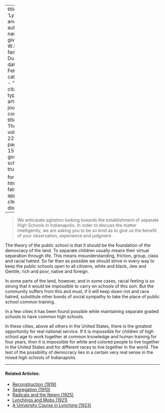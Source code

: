 
---
title: 'Lynchings and Mobs'
author:
  - name:
      given: W.E.B.
      family: Du Bois
date: Feb. 1921
categories: 
  - ""
citation: 
  type: article-journal
  container-title: The Crisis
  volume: 22
  issue: 4
  page: 150-151
google-scholar: true

format:
  html:
    toc: false
    appendix-cite-as: display
---



> We anticipate agitation looking towards the establishment of separate High Schools in Indianapolis. In order to discuss the matter intelligently, we are asking you to be so kind as to give us the benefit of your observation, experience and judgment.

The theory of the public school is that it should be the foundation of the democracy of the land. To separate children usually means their virtual separation through life. This means misunderstanding, friction, group, class and racial hatred. So far then as possible we should strive in every way to keep the public schools open to all citizens, white and black, Jew and Gentile, rich and poor, native and foreign.

In some parts of the land, however, and in some cases, racial feeling is so strong that it would be impossible to carry on schools of this sort. But the community suffers from this and must, if it will keep down riot and race hatred, substitute other bonds of social sympathy to take the place of public school common training.

In a few cities it has been found possible while maintaining separate graded schools to have common high schools.

In these cities, above all others in the United States, there is the greatest opportunity for real national service. If it is impossible for children of high school age to work together at common knowledge and human training for four years, then it is impossible for white and colored people to live together in the United States and for different races to live together in the world. The test of the possibility of democracy lies in a certain very real sense in the mixed high schools of Indianapolis.

<!-- Similar articles start here -->

<hr>
#### Related Articles:

* [Reconstruction (1919)](/Volumes/18/03/reconstruction.html)
* [Segregation (1910)](/Volumes/01/01/Segregation.html)
* [Radicals and the Negro (1925)](/Volumes/29/05/radicals_and_the_negro.html)
* [Lynchings and Mobs (1921)](/Volumes/22/04/lynchings.html)
* [A University Course in Lynching (1923)](/Volumes/26/02/university_course_in_lynching.html)

<!-- Similar articles end here -->